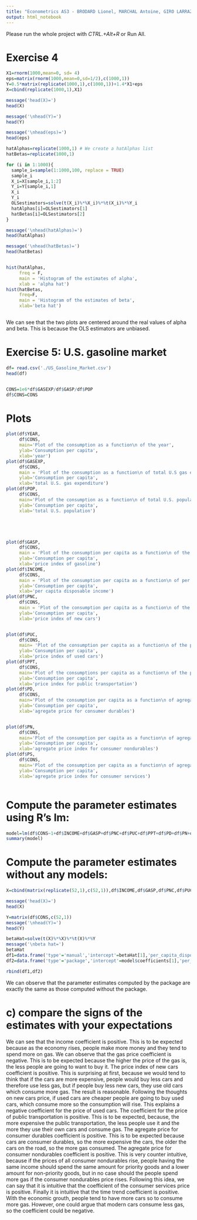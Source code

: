 ```yaml
---
title: "Econometrics AS3 - BRODARD Lionel, MARCHAL Antoine, GIRO LARRAZ Tomas and SCHONENBERGER Ivan"
output: html_notebook
---
```



Please run the whole project with *CTRL.+Alt+R* or Run All.


# Exercise 4
```r
X1=rnorm(1000,mean=0, sd= 4)
eps=matrix(rnorm(1000,mean=0,sd=1/2),c(1000,1))
Y=0.5*matrix(replicate(1000,1),c(1000,1))+1.4*X1+eps
X=cbind(replicate(1000,1),X1)

message('head(X)=')
head(X)

message('\nhead(Y)=')
head(Y)

message('\nhead(eps)=')
head(eps)

hatAlphas=replicate(1000,1) # We create a hatAlphas list
hatBetas=replicate(1000,1)

for (i in 1:1000){
  sample_i=sample(1:1000,100, replace = TRUE)
  sample_i
  X_i=X[sample_i,1:2]
  Y_i=Y[sample_i,1]
  X_i
  Y_i
  OLSestimators=solve(t(X_i)%*%X_i)%*%t(X_i)%*%Y_i
  hatAlphas[i]=OLSestimators[1]
  hatBetas[i]=OLSestimators[2]
}

message('\nhead(hatAlphas)=')
head(hatAlphas)

message('\nhead(hatBetas)=')
head(hatBetas)


hist(hatAlphas,
     freq = F,
     main = 'Histogram of the estimates of alpha',
     xlab = 'alpha hat')
hist(hatBetas,
     freq=F,
     main = 'Histogram of the estimates of beta',
     xlab='beta hat')



```

We can see that the two plots are centered around the real values of alpha and beta. This is because the OLS estimators are unbiased.

# Exercise 5: U.S. gasoline market
```r
df= read.csv('./US_Gasoline_Market.csv')
head(df)


CONS=1e6*df$GASEXP/df$GASP/df$POP
df$CONS=CONS
```

# Plots
```r

plot(df$YEAR,
     df$CONS,
     main='Plot of the consumption as a function\n of the year',
     ylab='Consumption per capita',
     xlab='year')
plot(df$GASEXP,
     df$CONS,
     main = 'Plot of the consumption as a function\n of total U.S gas expenditure',
     ylab='Consumption per capita',
     xlab='total U.S. gas expenditure')
plot(df$POP,
     df$CONS,
     main='Plot of the consumption as a function\n of total U.S. population',
     ylab='Consumption per capita',
     xlab='total U.S. population')





plot(df$GASP,
     df$CONS,
     main = 'Plot of the consumption per capita as a function\n of the price index of gasoline' ,
     ylab='Consumption per capita',
     xlab='price index of gasoline')
plot(df$INCOME,
     df$CONS,
     main = 'Plot of the consumption per capita as a function\n of per capita disposable income',
     ylab='Consumption per capita',
     xlab='per capita disposable income')
plot(df$PNC,
     df$CONS,
     main = 'Plot of the consumption per capita as a function\n of the price index of new cars',
     ylab='Consumption per capita',
     xlab='price index of new cars')


plot(df$PUC,
     df$CONS,
     main= 'Plot of the consumption per capita as a function\n of the price index of used cars',
     ylab='Consumption per capita',
     xlab='price index of used cars')
plot(df$PPT,
     df$CONS,
     main='Plot of the consumptions per capita as a function\n of the price index for public transportation',
     ylab='Consumption per capita',
     xlab='price index for public transportation')
plot(df$PD,
     df$CONS,
     main='Plot of the consumption per capita as a function\n of agregate price index for consumer durables',
     ylab='Consumption per capita',
     xlab='agregate price for consumer durables')


plot(df$PN,
     df$CONS,
     main='Plot of the consumption per capita as a function\n of agregate price index for consumer nondurables',
     ylab='Consumption per capita',
     xlab='agregate price index for consumer nondurables')
plot(df$PS,
     df$CONS,
     main='Plot of the consumption per capita as a function\n of agregate price index for consumer services',
     ylab='Consumption per capita',
     xlab='agregate price index for consumer services')



```

# Compute the parameter estimates using R's lm:
```r
model=lm(df$CONS~1+df$INCOME+df$GASP+df$PNC+df$PUC+df$PPT+df$PD+df$PN+df$PS+df$YEAR)
summary(model)
```


# Compute the parameter estimates without any models:
```r
X=cbind(matrix(replicate(52,1),c(52,1)),df$INCOME,df$GASP,df$PNC,df$PUC,df$PPT,df$PD,df$PN,df$PS,df$YEAR)

message('head(X)=')
head(X)

Y=matrix(df$CONS,c(52,1))
message('\nhead(Y)=')
head(Y)

betaHat=solve(t(X)%*%X)%*%t(X)%*%Y
message('\nbeta hat=')
betaHat
df1=data.frame('type'='manual','intercept'=betaHat[1],'per_capita_disposable_income'=betaHat[2],'price of gas'=betaHat[3],'price of new cars'=betaHat[4],'price of used cars'=betaHat[5],'price of public transportation'=betaHat[6],'price for consumer durables'=betaHat[7], 'price of consumer nondurables'=betaHat[8],'price of consumer services'=betaHat[9],'time trend'=betaHat[10])
df2=data.frame('type'='package','intercept'=model$coefficients[1],'per_capita_disposable_income'=model$coefficients[2],'price of gas'=model$coefficients[3],'price of new cars'=model$coefficients[4],'price of used cars'=model$coefficients[5],'price of public transportation'=model$coefficients[6],'price for consumer durables'=model$coefficients[7], 'price of consumer nondurables'=model$coefficients[8],'price of consumer services'=model$coefficients[9],'time trend'=model$coefficients[10])

rbind(df1,df2)


```

We can observe that the parameter estimates computed by the package are exactly the same as those computed without the package.



# c) compare the signs of the estimates with your expectations
We can see that the income coefficient is positive. This is to be expected because as the economy rises, people make more money and they tend to spend more on gas.
We can observe that the gas price coefficient is negative. This is to be expected because the higher the price of the gas is, the less people are going to want to buy it.
The price index of new cars coefficient is positive. This is surprising at first, because we would tend to think that if the cars are more expensive, people would buy less cars and therefore use less gas, but if people buy less new cars, they use old cars which consume more gas. The result is reasonable.
Following the thoughts on new cars price, if used cars are cheaper people are going to buy used cars, which consume more so the consumption will rise. This explains a negative coefficient for the price of used cars.
The coefficient for the price of public transportation is positive. This is to be expected, because, the more expensive the public transportation, the less people use it and the more they use their own cars and consume gas.
The agregate price for consumer durables coefficient is positive. This is to be expected because cars are consumer durables, so the more expensive the cars, the older the cars on the road, so the more gas consumed.
The agregate price for consumer nondurables coefficient is positive. This is very counter intuitive, because if the prices of all consumer nondurables rise, people having the same income should spend the same amount for priority goods and a lower amount for non-priority goods, but in no case should the people spend more gas if the consumer nondurables price rises.
Following this idea, we can say that it is intuitive that the coefficient of the consumer services price is positive.
Finally it is intuitive that the time trend coefficient is positive. With the economic grouth, people tend to have more cars so to consume more gas. However, one could argue that modern cars consume less gas, so the coefficient could be negative.
